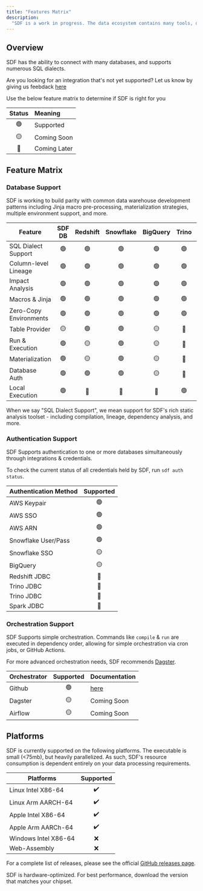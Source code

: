 ```yaml
---
title: "Features Matrix"
description:
  "SDF is a work in progress. The data ecosystem contains many tools, databases, and more to integrate with."
---
```


## Overview
SDF has the ability to connect with many databases, and supports numerous SQL dialects.

Are you looking for an integration that's not yet supported? Let us know by giving us feebdack [here](https://www.sdf.com/support)

Use the below feature matrix to determine if SDF is right for you

| Status | Meaning        | 
|:------:|:---------------|
| 🟢     | Supported      | 
| 🟡     | Coming Soon    | 
| 🔴     | Coming Later   | 


## Feature Matrix

### Database Support
SDF is working to build parity with common data warehouse development patterns including Jinja macro pre-processing, materialization strategies, multiple environment support, and more.

| Feature        | SDF DB | Redshift | Snowflake | BigQuery | Trino | Spark |
|----------------|:------:|:--------:|:---------:|:--------:|:------:|:-----:|
| SQL Dialect Support | 🟢|   🟢      |   🟢      |   🟢     |   🟢    |   🟡  |
| Column-level Lineage |   🟢   |   🟢      |   🟢      |   🟢     |   🟢    |   🟢  |
| Impact Analysis |   🟢   |   🟢      |   🟢      |   🟢     |   🟢    |   🟡  |
| Macros & Jinja |   🟢   |   🟢      |   🟢      |   🟢     |   🟢    |   🔴  |
| Zero-Copy Environments |   🟢   |   🟢      |   🟢      |   🟢     |   🟢    |   🔴  |
| Table Provider |   🟡   |   🟢      |   🟢      |   🟡     |   🔴    |   🔴  |
| Run & Execution|   🟢   |   🟡      |   🟢      |   🟡     |   🔴    |   🔴  |
| Materialization|   🟢   |   🟡      |   🟢      |   🟡     |   🔴    |   🔴  |
| Database Auth  |   🟢   |   🟢      |   🟢      |   🟡     |   🔴    |   🔴  |
| Local Execution|   🟢   |   🔴      |   🔴      |   🔴     |   🟢    |   🔴  |

<Note>
  When we say "SQL Dialect Support", we mean support for SDF's rich static analysis toolset - including compilation, lineage, dependency analysis, and more.
</Note>

### Authentication Support
SDF Supports authentication to one or more databases simultaneously through integrations & credentials.

To check the current status of all credentials held by SDF, run `sdf auth status`.

| Authentication Method | Supported |
|-----------------------|:---------:|
| AWS Keypair           | 🟢        |
| AWS SSO               | 🟢        |
| AWS ARN               | 🟢        |
| Snowflake User/Pass   | 🟢        |
| Snowflake SSO         | 🟡        |
| BigQuery              | 🟡        |
| Redshift JDBC         | 🔴        |
| Trino JDBC           | 🔴        |
| Trino JDBC            | 🔴        |
| Spark JDBC            | 🔴        |


### Orchestration Support
SDF Supports simple orchestration. Commands like `compile` & `run` are executed in dependency order, allowing for simple orchestration via cron jobs, or GitHub Actions.

For more advanced orchestration needs, SDF recommends [Dagster](https://dagster.com).

| Orchestrator | Supported | Documentation |
|--------------|:---------:|:--------------|
| Github       | 🟢        | [here](https://github.com/sdf-labs/sdf-action) |
| Dagster      | 🟡        | Coming Soon  |
| Airflow      | 🟡        | Coming Soon  |

## Platforms

SDF is currently supported on the following platforms. The executable is small
(\<75mb), but heavily parallelized. As such, SDF's resource consumption is
dependent entirely on your data processing requirements.

| Platforms            | Supported |
| -------------------- | :-------: |
| Linux Intel X86-64   |    ✔️     |
| Linux Arm AARCH-64   |    ✔️     |
| Apple Intel X86-64   |    ✔️     |
| Apple Arm AARCh-64   |    ✔️     |
| Windows Intel X86-64 |    ❌     |
| Web-Assembly         |    ❌     |

For a complete list of releases, please see the official
[GitHub releases page](https://github.com/sdf-labs/sdf-cli/releases).

<Tip>
  SDF is hardware-optimized. For best performance, download the version that
  matches your chipset.
</Tip>
